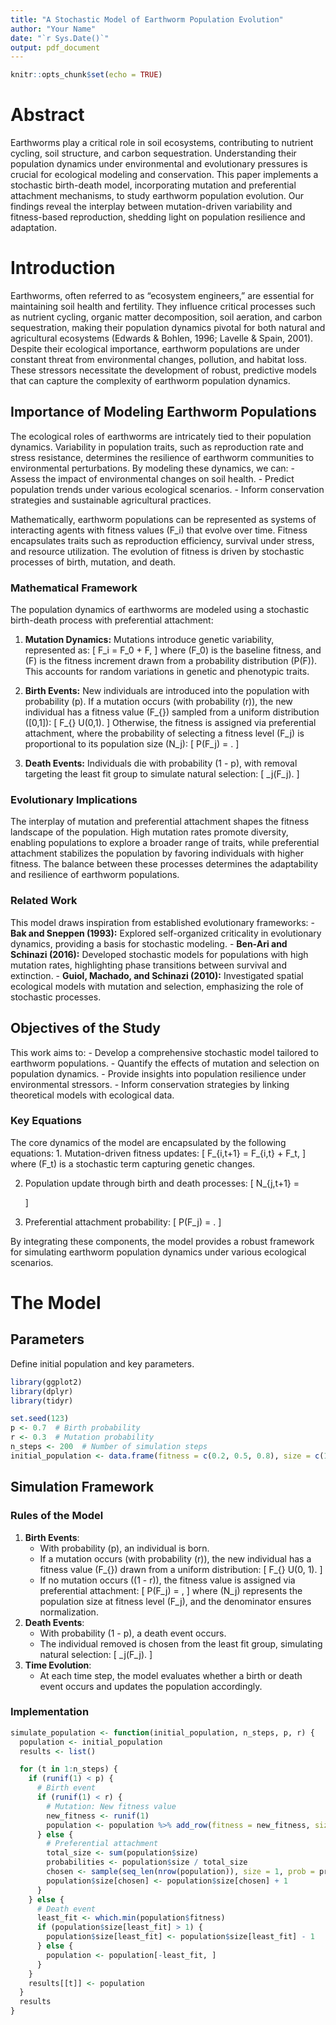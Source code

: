 ```yaml
---
title: "A Stochastic Model of Earthworm Population Evolution"
author: "Your Name"
date: "`r Sys.Date()`"
output: pdf_document
---
```


```r
knitr::opts_chunk$set(echo = TRUE)
```

# Abstract
Earthworms play a critical role in soil ecosystems, contributing to nutrient cycling, soil structure, and carbon sequestration. Understanding their population dynamics under environmental and evolutionary pressures is crucial for ecological modeling and conservation. This paper implements a stochastic birth-death model, incorporating mutation and preferential attachment mechanisms, to study earthworm population evolution. Our findings reveal the interplay between mutation-driven variability and fitness-based reproduction, shedding light on population resilience and adaptation.

# Introduction
Earthworms, often referred to as "ecosystem engineers," are essential for maintaining soil health and fertility. They influence critical processes such as nutrient cycling, organic matter decomposition, soil aeration, and carbon sequestration, making their population dynamics pivotal for both natural and agricultural ecosystems (Edwards & Bohlen, 1996; Lavelle & Spain, 2001). Despite their ecological importance, earthworm populations are under constant threat from environmental changes, pollution, and habitat loss. These stressors necessitate the development of robust, predictive models that can capture the complexity of earthworm population dynamics.

## Importance of Modeling Earthworm Populations
The ecological roles of earthworms are intricately tied to their population dynamics. Variability in population traits, such as reproduction rate and stress resistance, determines the resilience of earthworm communities to environmental perturbations. By modeling these dynamics, we can:
- Assess the impact of environmental changes on soil health.
- Predict population trends under various ecological scenarios.
- Inform conservation strategies and sustainable agricultural practices.

Mathematically, earthworm populations can be represented as systems of interacting agents with fitness values \(F_i\) that evolve over time. Fitness encapsulates traits such as reproduction efficiency, survival under stress, and resource utilization. The evolution of fitness is driven by stochastic processes of birth, mutation, and death.

### Mathematical Framework
The population dynamics of earthworms are modeled using a stochastic birth-death process with preferential attachment:

1. **Mutation Dynamics:** Mutations introduce genetic variability, represented as:
   \[
   F_i = F_0 + \Delta F,
   \]
   where \(F_0\) is the baseline fitness, and \(\Delta F\) is the fitness increment drawn from a probability distribution \(P(\Delta F)\). This accounts for random variations in genetic and phenotypic traits.

2. **Birth Events:** New individuals are introduced into the population with probability \(p\). If a mutation occurs (with probability \(r\)), the new individual has a fitness value \(F_{\text{mut}}\) sampled from a uniform distribution \([0,1]\):
   \[
   F_{\text{mut}} \sim U(0,1).
   \]
   Otherwise, the fitness is assigned via preferential attachment, where the probability of selecting a fitness level \(F_j\) is proportional to its population size \(N_j\):
   \[
   P(F_j) = \frac{N_j}{\sum_k N_k}.
   \]

3. **Death Events:** Individuals die with probability \(1 - p\), with removal targeting the least fit group to simulate natural selection:
   \[
   \text{Remove individual from } \arg\min_j(F_j).
   \]

### Evolutionary Implications
The interplay of mutation and preferential attachment shapes the fitness landscape of the population. High mutation rates promote diversity, enabling populations to explore a broader range of traits, while preferential attachment stabilizes the population by favoring individuals with higher fitness. The balance between these processes determines the adaptability and resilience of earthworm populations.

### Related Work
This model draws inspiration from established evolutionary frameworks:
- **Bak and Sneppen (1993):** Explored self-organized criticality in evolutionary dynamics, providing a basis for stochastic modeling.
- **Ben-Ari and Schinazi (2016):** Developed stochastic models for populations with high mutation rates, highlighting phase transitions between survival and extinction.
- **Guiol, Machado, and Schinazi (2010):** Investigated spatial ecological models with mutation and selection, emphasizing the role of stochastic processes.

## Objectives of the Study
This work aims to:
- Develop a comprehensive stochastic model tailored to earthworm populations.
- Quantify the effects of mutation and selection on population dynamics.
- Provide insights into population resilience under environmental stressors.
- Inform conservation strategies by linking theoretical models with ecological data.

### Key Equations
The core dynamics of the model are encapsulated by the following equations:
1. Mutation-driven fitness updates:
   \[
   F_{i,t+1} = F_{i,t} + \Delta F_t,
   \]
   where \(\Delta F_t\) is a stochastic term capturing genetic changes.

2. Population update through birth and death processes:
   \[
   N_{j,t+1} = \begin{cases}
   N_{j,t} + 1 & \text{(birth at fitness level \(F_j\))}, \\
   N_{j,t} - 1 & \text{(death at fitness level \(F_j\))}.
   \end{cases}
   \]

3. Preferential attachment probability:
   \[
   P(F_j) = \frac{N_j}{\sum_k N_k}.
   \]

By integrating these components, the model provides a robust framework for simulating earthworm population dynamics under various ecological scenarios.

# The Model

## Parameters
Define initial population and key parameters.

```r
library(ggplot2)
library(dplyr)
library(tidyr)

set.seed(123)
p <- 0.7  # Birth probability
r <- 0.3  # Mutation probability
n_steps <- 200  # Number of simulation steps
initial_population <- data.frame(fitness = c(0.2, 0.5, 0.8), size = c(10, 15, 8))
```

## Simulation Framework

### Rules of the Model
1. **Birth Events**:
   - With probability \(p\), an individual is born.
   - If a mutation occurs (with probability \(r\)), the new individual has a fitness value \(F_{\text{mut}}\) drawn from a uniform distribution:
     \[
     F_{\text{mut}} \sim U(0, 1).
     \]
   - If no mutation occurs (\(1 - r\)), the fitness value is assigned via preferential attachment:
     \[
     P(F_j) = \frac{N_j}{\sum_{k} N_k},
     \]
     where \(N_j\) represents the population size at fitness level \(F_j\), and the denominator ensures normalization.

2. **Death Events**:
   - With probability \(1 - p\), a death event occurs.
   - The individual removed is chosen from the least fit group, simulating natural selection:
     \[
     \text{Remove individual from } \arg\min_j(F_j).
     \]

3. **Time Evolution**:
   - At each time step, the model evaluates whether a birth or death event occurs and updates the population accordingly.

### Implementation

```r
simulate_population <- function(initial_population, n_steps, p, r) {
  population <- initial_population
  results <- list()

  for (t in 1:n_steps) {
    if (runif(1) < p) {
      # Birth event
      if (runif(1) < r) {
        # Mutation: New fitness value
        new_fitness <- runif(1)
        population <- population %>% add_row(fitness = new_fitness, size = 1)
      } else {
        # Preferential attachment
        total_size <- sum(population$size)
        probabilities <- population$size / total_size
        chosen <- sample(seq_len(nrow(population)), size = 1, prob = probabilities)
        population$size[chosen] <- population$size[chosen] + 1
      }
    } else {
      # Death event
      least_fit <- which.min(population$fitness)
      if (population$size[least_fit] > 1) {
        population$size[least_fit] <- population$size[least_fit] - 1
      } else {
        population <- population[-least_fit, ]
      }
    }
    results[[t]] <- population
  }
  results
}
```
